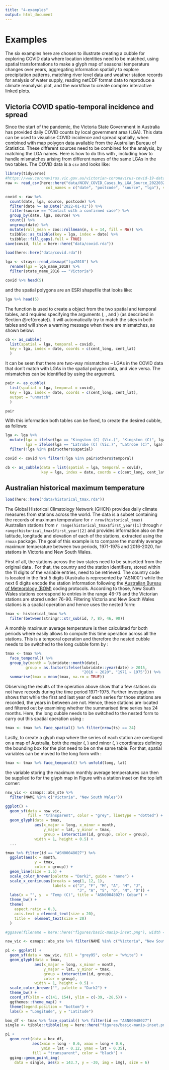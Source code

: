 ```yaml
---
title: "4-examples"
output: html_document
---
```


# Examples {#examples}

The six examples here are chosen to illustrate creating a cubble for exploring COVID data where location identities need to be matched, using spatial transformations to make a glyph map of seasonal temperature changes over years, aggregating information spatially to explore precipitation patterns, matching river level data and weather station records for analysis of water supply, reading netCDF format data to reproduce a climate reanalysis plot, and the workflow to create complex interactive linked plots. 

## Victoria COVID spatio-temporal incidence and spread {#covid}

Since the start of the pandemic, the Victoria State Government in Australia has provided daily COVID counts by local government area (LGA). This data can be used to visualise COVID incidence and spread spatially, when combined with map polygon data available from the Australian Bureau of Statistics. These different sources need to be combined for the analysis, by matching the LGA names. Here is how to do this with \pkg{cubble}, including how to handle mismatches arising from different names of the same LGAs in the two tables. The COVID data is a `csv` and looks like:  

```r
library(tidyverse)
#https://www.coronavirus.vic.gov.au/victorian-coronavirus-covid-19-data
raw <- read_csv(here::here("data/NCOV_COVID_Cases_by_LGA_Source_20220324.csv"),
                  col_names = c("date", "postcode", "source", "lga"), skip = 1)

covid <- raw %>%
  count(date, lga, source, postcode) %>%
  filter(date >= as.Date("2022-01-01")) %>%
  filter(source == "Contact with a confirmed case") %>%
  group_by(date, lga, source) %>%
  count() %>%
  ungroup(date) %>%
  mutate(roll_mean = zoo::rollmean(n, k = 14, fill = NA)) %>%
  tsibble::as_tsibble(key = lga, index = date) %>%
  tsibble::fill_gaps(.full = TRUE)
save(covid, file = here::here("data/covid.rda"))
```

```r
load(here::here("data/covid.rda"))

lga <- strayr::read_absmap("lga2018") %>%
  rename(lga = lga_name_2018) %>%
  filter(state_name_2016 == "Victoria") 
```

```r
covid %>% head(5)
```

and the spatial polygons are an ESRI shapefile that looks like:

```r
lga %>% head(5)
```

The function \code{as_cubble()} is used to create a \code{cubble} object from the two spatial and temporal tables, and requires specifying the arguments (\code{key}, \code{index}, and \code{coords}) (as described in Section \@ref(create)). It will automatically try to match the sites in both tables and will show a warning message when there are mismatches, as shown below:

```r
cb <- as_cubble(
  list(spatial = lga, temporal = covid),
  key = lga, index = date, coords = c(cent_long, cent_lat)
  )
```

It can be seen that there are two-way mismatches -- LGAs in the COVID data that don't match with LGAs in the spatial polygon data, and vice versa. The mismatches can be identified by using the \code{output = "unmatch"} argument. <!--Note that \pkg{cubble} will attempt to pair the unmatched sites, these are shown separately from the ones that cannot be paired.-->

```r
pair <- as_cubble(
  list(spatial = lga, temporal = covid),
  key = lga, index = date, coords = c(cent_long, cent_lat),
  output = "unmatch"
  )

pair
```

With this information both tables can be fixed, to create the desired cubble, as follows:

```r
lga <- lga %>%
  mutate(lga = ifelse(lga == "Kingston (C) (Vic.)", "Kingston (C)", lga),
         lga = ifelse(lga == "Latrobe (C) (Vic.)", "Latrobe (C)", lga)) %>%
  filter(!lga %in% pair$others$spatial)

covid <- covid %>% filter(!lga %in% pair$others$temporal)

cb <- as_cubble(data = list(spatial = lga, temporal = covid),
                key = lga, index = date, coords = c(cent_long, cent_lat))
```

## Australian historical maximum temperature

```r
load(here::here("data/historical_tmax.rda"))
```


The Global Historical Climatology Network (GHCN) provides daily climate measures from stations across the world. The data \code{historical_tmax} is a subset containing the records of maximum temperature for `r nrow(historical_tmax)` Australian stations from `r range(historical_tmax$first_year)[1]` through `r range(historical_tmax$first_year)[2]` and provides information also on the latitude, longitude and elevation of each of the  stations, extracted using the `rnoaa` package. <!-- This data  is already cast into a \code{cubble} data object (please see Appendix X for the code to extract  the data from XX and prepare the data into \code{cubble} form), with \code{id} as the key, \code{date} as the index, and \code{c(longitude, latitude)} as the coordinates.--> The goal of this example is to compare the monthly average maximum temperature  between two periods, 1971-1975 and 2016-2020, for stations in Victoria and New South Wales.

First of all, the stations across the two states need to be subsetted from the original data  \code{historical_tmax}. For that, the country and the station identifiers, stored within the 11 digits of the \code{id} variable entries, need to be retrieved. The country code is located in the first 5 digits (Australia is represented by "ASN00") while the next 6 digits encode the station information following the [Australian Bureau of Meteorology (BOM)](http://www.bom.gov.au/climate/cdo/about/site-num.shtml) coding protocols. According to those, New South Wales stations correspond to entries in the range 46-75 and the Victorian stations are stored under 76-90. Filtering Victoria and New South Wales stations is a spatial operation and hence uses the \code{cubble} nested form:

```r
tmax <- historical_tmax %>%
  filter(between(stringr::str_sub(id, 7, 8), 46, 90))
```

A monthly maximum average temperature is then calculated for both periods where \code{cubble} easily allows to compute this time operation across all the stations. This is a temporal operation and therefore the nested cubble needs to be switched to the long cubble form by \code{face_temporal()}:

```r
tmax <- tmax %>%
  face_temporal() %>% 
  group_by(month = lubridate::month(date),
         group = as.factor(ifelse(lubridate::year(date) > 2015,
                                  "2016 ~ 2020", "1971 ~ 1975"))) %>%
  summarise(tmax = mean(tmax, na.rm = TRUE))
```

Observing the results of the operation above show that a few stations do not have records during the time period 1971-1975. Further investigation shows that while the first and last year of each series for those stations are recorded, the years in between are not. Hence,  these stations are  located and filtered out by examining whether the summarised time series has 24 months. Here, the long cubble needs to be switched to the nested form to carry out this spatial operation using \code{face_spatial()}:

```r
tmax <- tmax %>% face_spatial() %>% filter(nrow(ts) == 24)
```

Lastly, to create a glyph map where the series of each station are overlayed on a map of Australia, both the major (\code{long}, \code{lat}) and minor (\code{month}, \code{tmax}) coordinates defining the bounding box for the plot need to be on the same table. For that, spatial variables can be moved to the long form with \code{unfold()}:

```r
tmax <- tmax %>% face_temporal() %>% unfold(long, lat)
```

the variable storing the maximum monthly average temperatures \code{tmax} can then be supplied to \code{geom_glyph()} for the glyph map in Figure \ref{fig:basic-manip} with a station inset on the top left corner:

```r
nsw_vic <- ozmaps::abs_ste %>%
  filter(NAME %in% c("Victoria", "New South Wales"))

ggplot() +
  geom_sf(data = nsw_vic,
          fill = "transparent", color = "grey", linetype = "dotted") +
  geom_glyph(data = tmax,
             aes(x_major = long, x_minor = month,
                 y_major = lat, y_minor = tmax,
                 group = interaction(id, group), color = group),
             width = 1, height = 0.5) +
  ...
```

```r

tmax %>% filter(id == "ASN00048027") %>%
  ggplot(aes(x = month,
             y = tmax,
             color = group)) +
  geom_line(size = 1.5) +
  scale_color_brewer(palette = "Dark2", guide = "none") +
  scale_x_continuous(breaks = seq(1, 12, 1), 
                     labels = c("J", "F", "M", "A", "M", "J", 
                                "J", "A", "S", "O", "N", "D")) +
  labs(x = "", y  = "Temp (C)", title = "ASN00048027: Cobar") +
  theme_bw() +
  theme(
    aspect.ratio = 0.3,
    axis.text = element_text(size = 20),
    title =  element_text(size = 20)
  )

#ggsave(filename = here::here("figures/basic-manip-inset.png"), width = 7)
```


```r
nsw_vic <- ozmaps::abs_ste %>% filter(NAME %in% c("Victoria", "New South Wales"))

p1 <- ggplot() + 
  geom_sf(data = nsw_vic, fill = "grey95", color = "white") + 
  geom_glyph(data = tmax, 
             aes(x_major = long, x_minor = month, 
                 y_major = lat, y_minor = tmax,
                 group = interaction(id, group), 
                 color = group),
             width = 1, height = 0.5) +
  scale_color_brewer("", palette = "Dark2") + 
  theme_bw() + 
  coord_sf(xlim = c(141, 154), ylim = c(-39, -28.5)) + 
  ggthemes::theme_map() +
  theme(legend.position = "bottom") +
  labs(x = "Longitude", y = "Latitude")

box_df <- tmax %>% face_spatial() %>% filter(id == "ASN00048027")
single <- tibble::tibble(img = here::here("figures/basic-manip-inset.png"))

p1 +
  geom_rect(data = box_df,
            aes(xmin = long - 0.6, xmax = long + 0.6,
                ymin = lat - 0.12, ymax = lat + 0.35),
            fill = "transparent", color = "black") +
  ggimg::geom_point_img(
    data = single, aes(x = 143.7, y = -30, img = img), size = 6)

```

